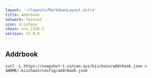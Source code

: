 ```yaml
---
layout: '~/layouts/MarkdownLayout.astro'
title: Addrbook
network: Testnet
icon: kiichain
chain: oro_1336-1
version: v3.0.0
---
```

## Addrbook

```
curl -L https://snapshot-t.vinjan.xyz/kiichain/addrbook.json > $HOME/.kiichain/config/addrbook.json
```
